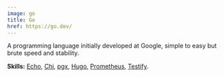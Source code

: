 ```yaml
---
image: go
title: Go
href: https://go.dev/
---
```


A programming language initially developed at Google, simple to easy but brute speed and stability.

<span class="block mt-1">
  <strong class="font-medium">Skills:</strong>
  <a 
    class="link" 
    href="https://echo.labstack.com/"
    title="Echo"
    aria-label="Echo"
    target="_blank"
    rel="noreferrer"
  >Echo</a>,
  <a 
    class="link" 
    href="https://go-chi.io/#/"
    title="Chi"
    aria-label="Chi"
    target="_blank"
    rel="noreferrer"
  >Chi</a>,
  <a 
    class="link" 
    href="https://github.com/jackc/pgx"
    title="pgx"
    aria-label="pgx"
    target="_blank"
    rel="noreferrer"
  >pgx</a>,
  <a 
    class="link" 
    href="https://gohugo.io/"
    title="Hugo"
    aria-label="Hugo"
    target="_blank"
    rel="noreferrer"
  >Hugo</a>,
  <a 
    class="link" 
    href="https://prometheus.io/"
    title="Prometheus"
    aria-label="Prometheus"
    target="_blank"
    rel="noreferrer"
  >Prometheus</a>,
  <a 
    class="link" 
    href="https://github.com/stretchr/testify/"
    title="Testify"
    aria-label="Testify"
    target="_blank"
    rel="noreferrer"
  >Testify</a>.
</span>
